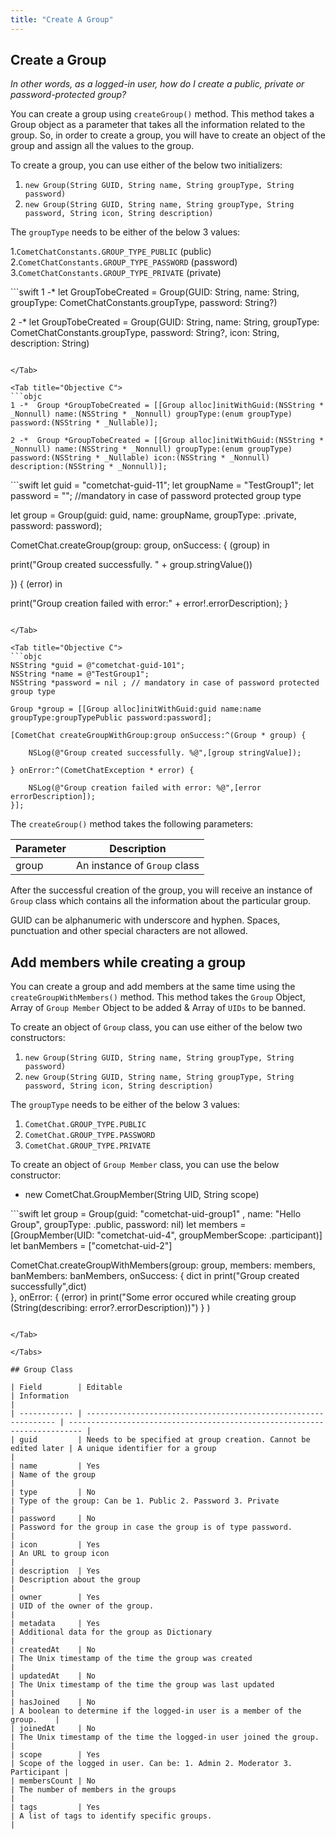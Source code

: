 ```yaml
---
title: "Create A Group"
---
```




## Create a Group

*In other words, as a logged-in user, how do I create a public, private or password-protected group?*

You can create a group using `createGroup()` method. This method takes a Group object as a parameter that takes all the information related to the group. So, in order to create a group, you will have to create an object of the group and assign all the values to the group.

To create a group, you can use either of the below two initializers:

1. `new Group(String GUID, String name, String groupType, String password)`
2. `new Group(String GUID, String name, String groupType, String password, String icon, String description)`

The `groupType` needs to be either of the below 3 values:

1.`CometChatConstants.GROUP_TYPE_PUBLIC` (public) 2.`CometChatConstants.GROUP_TYPE_PASSWORD` (password) 3.`CometChatConstants.GROUP_TYPE_PRIVATE` (private)

<Tabs>
<Tab title="Swift">
```swift
1 -* let GroupTobeCreated = Group(GUID: String, name: String, groupType: CometChatConstants.groupType, password: String?)

2 -* let GroupTobeCreated = Group(GUID: String, name: String, groupType: CometChatConstants.groupType, password: String?, icon: String, description: String)
```

</Tab>

<Tab title="Objective C">
```objc
1 -*  Group *GroupTobeCreated = [[Group alloc]initWithGuid:(NSString * _Nonnull) name:(NSString * _Nonnull) groupType:(enum groupType) password:(NSString * _Nullable)];
    
2 -*  Group *GroupTobeCreated = [[Group alloc]initWithGuid:(NSString * _Nonnull) name:(NSString * _Nonnull) groupType:(enum groupType) password:(NSString * _Nullable) icon:(NSString * _Nonnull) description:(NSString * _Nonnull)];
```

</Tab>

</Tabs>

<Tabs>
<Tab title="Swift">
```swift
let guid = "cometchat-guid-11";
let groupName = "TestGroup1";
let password = ""; //mandatory in case of password protected group type

let group = Group(guid: guid, name: groupName, groupType: .private, password: password);

CometChat.createGroup(group: group, onSuccess: { (group) in

  print("Group created successfully. " + group.stringValue())

}) { (error) in

  print("Group creation failed with error:" + error!.errorDescription);
}
```

</Tab>

<Tab title="Objective C">
```objc
NSString *guid = @"cometchat-guid-101";
NSString *name = @"TestGroup1";
NSString *password = nil ; // mandatory in case of password protected group type

Group *group = [[Group alloc]initWithGuid:guid name:name groupType:groupTypePublic password:password];

[CometChat createGroupWithGroup:group onSuccess:^(Group * group) {
    
    NSLog(@"Group created successfully. %@",[group stringValue]);
    
} onError:^(CometChatException * error) {
    
    NSLog(@"Group creation failed with error: %@",[error errorDescription]);
}];
```

</Tab>

</Tabs>

The `createGroup()` method takes the following parameters:

| Parameter | Description                  |
| --------- | ---------------------------- |
| group     | An instance of `Group` class |

After the successful creation of the group, you will receive an instance of `Group` class which contains all the information about the particular group.

<Warning>

GUID can be alphanumeric with underscore and hyphen. Spaces, punctuation and other special characters are not allowed.

</Warning>

## Add members while creating a group

You can create a group and add members at the same time using the `createGroupWithMembers()` method. This method takes the `Group` Object, Array of `Group Member` Object to be added & Array of `UIDs` to be banned.

To create an object of `Group` class, you can use either of the below two constructors:

1. `new Group(String GUID, String name, String groupType, String password)`
2. `new Group(String GUID, String name, String groupType, String password, String icon, String description)`

The `groupType` needs to be either of the below 3 values:

1. `CometChat.GROUP_TYPE.PUBLIC`
2. `CometChat.GROUP_TYPE.PASSWORD`
3. `CometChat.GROUP_TYPE.PRIVATE`

To create an object of `Group Member` class, you can use the below constructor:

* new CometChat.GroupMember(String UID, String scope)

<Tabs>
<Tab title="Swift">
```swift
let group = Group(guid: "cometchat-uid-group1" , name: "Hello Group", groupType: .public, password: nil)
let members = [GroupMember(UID: "cometchat-uid-4", groupMemberScope: .participant)]
let banMembers = ["cometchat-uid-2"]
        
CometChat.createGroupWithMembers(group: group, members: members, banMembers: banMembers, onSuccess: {
	dict in
		print("Group created successfully",dict)  
	}, onError: { (error) in
    print("Some error occured while creating group \(String(describing: error?.errorDescription))")
  }
)
```

</Tab>

</Tabs>

## Group Class

| Field        | Editable                                                        | Information                                                               |
| ------------ | --------------------------------------------------------------- | ------------------------------------------------------------------------- |
| guid         | Needs to be specified at group creation. Cannot be edited later | A unique identifier for a group                                           |
| name         | Yes                                                             | Name of the group                                                         |
| type         | No                                                              | Type of the group: Can be 1. Public 2. Password 3. Private                |
| password     | No                                                              | Password for the group in case the group is of type password.             |
| icon         | Yes                                                             | An URL to group icon                                                      |
| description  | Yes                                                             | Description about the group                                               |
| owner        | Yes                                                             | UID of the owner of the group.                                            |
| metadata     | Yes                                                             | Additional data for the group as Dictionary                               |
| createdAt    | No                                                              | The Unix timestamp of the time the group was created                      |
| updatedAt    | No                                                              | The Unix timestamp of the time the group was last updated                 |
| hasJoined    | No                                                              | A boolean to determine if the logged-in user is a member of the group.    |
| joinedAt     | No                                                              | The Unix timestamp of the time the logged-in user joined the group.       |
| scope        | Yes                                                             | Scope of the logged in user. Can be: 1. Admin 2. Moderator 3. Participant |
| membersCount | No                                                              | The number of members in the groups                                       |
| tags         | Yes                                                             | A list of tags to identify specific groups.                               |
